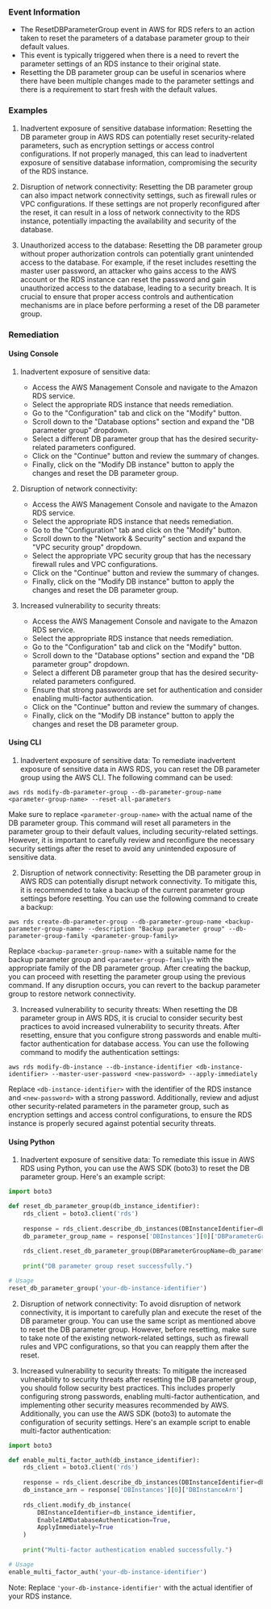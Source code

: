 
### Event Information

- The ResetDBParameterGroup event in AWS for RDS refers to an action taken to reset the parameters of a database parameter group to their default values.
- This event is typically triggered when there is a need to revert the parameter settings of an RDS instance to their original state.
- Resetting the DB parameter group can be useful in scenarios where there have been multiple changes made to the parameter settings and there is a requirement to start fresh with the default values.


### Examples

1. Inadvertent exposure of sensitive database information: Resetting the DB parameter group in AWS RDS can potentially reset security-related parameters, such as encryption settings or access control configurations. If not properly managed, this can lead to inadvertent exposure of sensitive database information, compromising the security of the RDS instance.

2. Disruption of network connectivity: Resetting the DB parameter group can also impact network connectivity settings, such as firewall rules or VPC configurations. If these settings are not properly reconfigured after the reset, it can result in a loss of network connectivity to the RDS instance, potentially impacting the availability and security of the database.

3. Unauthorized access to the database: Resetting the DB parameter group without proper authorization controls can potentially grant unintended access to the database. For example, if the reset includes resetting the master user password, an attacker who gains access to the AWS account or the RDS instance can reset the password and gain unauthorized access to the database, leading to a security breach. It is crucial to ensure that proper access controls and authentication mechanisms are in place before performing a reset of the DB parameter group.

### Remediation

#### Using Console

1. Inadvertent exposure of sensitive data:
   - Access the AWS Management Console and navigate to the Amazon RDS service.
   - Select the appropriate RDS instance that needs remediation.
   - Go to the "Configuration" tab and click on the "Modify" button.
   - Scroll down to the "Database options" section and expand the "DB parameter group" dropdown.
   - Select a different DB parameter group that has the desired security-related parameters configured.
   - Click on the "Continue" button and review the summary of changes.
   - Finally, click on the "Modify DB instance" button to apply the changes and reset the DB parameter group.

2. Disruption of network connectivity:
   - Access the AWS Management Console and navigate to the Amazon RDS service.
   - Select the appropriate RDS instance that needs remediation.
   - Go to the "Configuration" tab and click on the "Modify" button.
   - Scroll down to the "Network & Security" section and expand the "VPC security group" dropdown.
   - Select the appropriate VPC security group that has the necessary firewall rules and VPC configurations.
   - Click on the "Continue" button and review the summary of changes.
   - Finally, click on the "Modify DB instance" button to apply the changes and reset the DB parameter group.

3. Increased vulnerability to security threats:
   - Access the AWS Management Console and navigate to the Amazon RDS service.
   - Select the appropriate RDS instance that needs remediation.
   - Go to the "Configuration" tab and click on the "Modify" button.
   - Scroll down to the "Database options" section and expand the "DB parameter group" dropdown.
   - Select a different DB parameter group that has the desired security-related parameters configured.
   - Ensure that strong passwords are set for authentication and consider enabling multi-factor authentication.
   - Click on the "Continue" button and review the summary of changes.
   - Finally, click on the "Modify DB instance" button to apply the changes and reset the DB parameter group.

#### Using CLI

1. Inadvertent exposure of sensitive data: To remediate inadvertent exposure of sensitive data in AWS RDS, you can reset the DB parameter group using the AWS CLI. The following command can be used:

```
aws rds modify-db-parameter-group --db-parameter-group-name <parameter-group-name> --reset-all-parameters
```

Make sure to replace `<parameter-group-name>` with the actual name of the DB parameter group. This command will reset all parameters in the parameter group to their default values, including security-related settings. However, it is important to carefully review and reconfigure the necessary security settings after the reset to avoid any unintended exposure of sensitive data.

2. Disruption of network connectivity: Resetting the DB parameter group in AWS RDS can potentially disrupt network connectivity. To mitigate this, it is recommended to take a backup of the current parameter group settings before resetting. You can use the following command to create a backup:

```
aws rds create-db-parameter-group --db-parameter-group-name <backup-parameter-group-name> --description "Backup parameter group" --db-parameter-group-family <parameter-group-family>
```

Replace `<backup-parameter-group-name>` with a suitable name for the backup parameter group and `<parameter-group-family>` with the appropriate family of the DB parameter group. After creating the backup, you can proceed with resetting the parameter group using the previous command. If any disruption occurs, you can revert to the backup parameter group to restore network connectivity.

3. Increased vulnerability to security threats: When resetting the DB parameter group in AWS RDS, it is crucial to consider security best practices to avoid increased vulnerability to security threats. After resetting, ensure that you configure strong passwords and enable multi-factor authentication for database access. You can use the following command to modify the authentication settings:

```
aws rds modify-db-instance --db-instance-identifier <db-instance-identifier> --master-user-password <new-password> --apply-immediately
```

Replace `<db-instance-identifier>` with the identifier of the RDS instance and `<new-password>` with a strong password. Additionally, review and adjust other security-related parameters in the parameter group, such as encryption settings and access control configurations, to ensure the RDS instance is properly secured against potential security threats.

#### Using Python

1. Inadvertent exposure of sensitive data: To remediate this issue in AWS RDS using Python, you can use the AWS SDK (boto3) to reset the DB parameter group. Here's an example script:

```python
import boto3

def reset_db_parameter_group(db_instance_identifier):
    rds_client = boto3.client('rds')
    
    response = rds_client.describe_db_instances(DBInstanceIdentifier=db_instance_identifier)
    db_parameter_group_name = response['DBInstances'][0]['DBParameterGroups'][0]['DBParameterGroupName']
    
    rds_client.reset_db_parameter_group(DBParameterGroupName=db_parameter_group_name, ResetAllParameters=True)
    
    print("DB parameter group reset successfully.")

# Usage
reset_db_parameter_group('your-db-instance-identifier')
```

2. Disruption of network connectivity: To avoid disruption of network connectivity, it is important to carefully plan and execute the reset of the DB parameter group. You can use the same script as mentioned above to reset the DB parameter group. However, before resetting, make sure to take note of the existing network-related settings, such as firewall rules and VPC configurations, so that you can reapply them after the reset.

3. Increased vulnerability to security threats: To mitigate the increased vulnerability to security threats after resetting the DB parameter group, you should follow security best practices. This includes properly configuring strong passwords, enabling multi-factor authentication, and implementing other security measures recommended by AWS. Additionally, you can use the AWS SDK (boto3) to automate the configuration of security settings. Here's an example script to enable multi-factor authentication:

```python
import boto3

def enable_multi_factor_auth(db_instance_identifier):
    rds_client = boto3.client('rds')
    
    response = rds_client.describe_db_instances(DBInstanceIdentifier=db_instance_identifier)
    db_instance_arn = response['DBInstances'][0]['DBInstanceArn']
    
    rds_client.modify_db_instance(
        DBInstanceIdentifier=db_instance_identifier,
        EnableIAMDatabaseAuthentication=True,
        ApplyImmediately=True
    )
    
    print("Multi-factor authentication enabled successfully.")

# Usage
enable_multi_factor_auth('your-db-instance-identifier')
```

Note: Replace `'your-db-instance-identifier'` with the actual identifier of your RDS instance.

